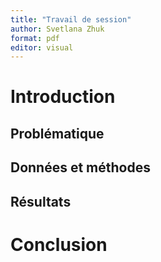 ```yaml
---
title: "Travail de session"
author: Svetlana Zhuk
format: pdf
editor: visual
---
```


# Introduction

## Problématique

## Données et méthodes

## Résultats

# Conclusion
